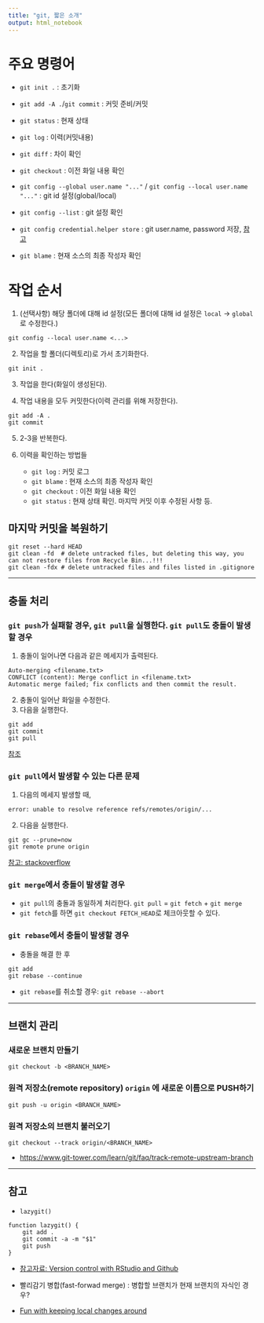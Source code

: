 ```yaml
---
title: "git, 짧은 소개"
output: html_notebook
---
```


# 주요 명령어

* `git init .` : 초기화

* `git add -A .`/`git commit` : 커밋 준비/커밋

* `git status` : 현재 상태

* `git log` : 이력(커밋내용)

* `git diff` : 차이 확인

* `git checkout` : 이전 화일 내용 확인

* `git config --global user.name "..."` / `git config --local user.name "..."` : git id 설정(global/local)

* `git config --list` : git 설정 확인

* `git config credential.helper store` : git user.name, password 저장, [참고](https://stackoverflow.com/questions/35942754/how-to-save-username-and-password-in-git)

* `git blame` : 현재 소스의 최종 작성자 확인

# 작업 순서

1. (선택사항) 해당 폴더에 대해 id 설정(모든 폴더에 대해 id 설정은 `local` -> `global`로 수정한다.)

```
git config --local user.name <...>
```

2. 작업을 할 폴더(디렉토리)로 가서 초기화한다.

```
git init .
```

3. 작업을 한다(화일이 생성된다).

4. 작업 내용을 모두 커밋한다(이력 관리를 위해 저장한다).

```
git add -A .
git commit
```

5. 2-3을 반복한다.

6. 이력을 확인하는 방법들
    - `git log` : 커밋 로그
    - `git blame` : 현재 소스의 최종 작성자 확인
    - `git checkout` : 이전 화일 내용 확인
    - `git status` : 현재 상태 확인. 마지막 커밋 이후 수정된 사항 등.

## 마지막 커밋을 복원하기
```
git reset --hard HEAD  
git clean -fd  # delete untracked files, but deleting this way, you can not restore files from Recycle Bin...!!!
git clean -fdx # delete untracked files and files listed in .gitignore
```

---

## 충돌 처리
### `git push`가 실패할 경우, `git pull`을 실행한다. `git pull`도 충돌이 발생할 경우

1. 충돌이 일어나면 다음과 같은 메세지가 출력된다.
```
Auto-merging <filename.txt>
CONFLICT (content): Merge conflict in <filename.txt>
Automatic merge failed; fix conflicts and then commit the result.
```
2. 충돌이 일어난 화일을 수정한다.
3. 다음을 실행한다.
```
git add 
git commit
git pull
```

[참조](https://backlog.com/git-tutorial/kr/intro/intro5_1.html)

### `git pull`에서 발생할 수 있는 다른 문제

1. 다음의 메세지 발생할 때,
```
error: unable to resolve reference refs/remotes/origin/...
```

2. 다음을 실행한다.
```
git gc --prune=now
git remote prune origin
```
[참고: stackoverflow](https://stackoverflow.com/questions/2998832/git-pull-fails-unable-to-resolve-reference-unable-to-update-local-ref)


### `git merge`에서 충돌이 발생할 경우

* `git pull`의 충돌과 동일하게 처리한다. `git pull` = `git fetch` + `git merge`
* `git fetch`를 하면 `git checkout FETCH_HEAD`로 체크아웃할 수 있다.

### `git rebase`에서 충돌이 발생할 경우

* 충돌을 해결 한 후
```
git add
git rebase --continue
```

* `git rebase`를 취소할 경우: `git rebase --abort`

---

## 브랜치 관리
### 새로운 브랜치 만들기
```
git checkout -b <BRANCH_NAME>
```

### 원격 저장소(remote repository) `origin` 에 새로운 이름으로 PUSH하기
```
git push -u origin <BRANCH_NAME>
```

### 원격 저장소의 브랜치 불러오기
```
git checkout --track origin/<BRANCH_NAME>
```

* <https://www.git-tower.com/learn/git/faq/track-remote-upstream-branch>

---
## 참고

* `lazygit()`
```
function lazygit() {
    git add .
    git commit -a -m "$1"
    git push
}
```

* [참고자료: Version control with RStudio and Github](https://aberdeenstudygroup.github.io/studyGroup/lessons/SG-T1-GitHubVersionControl/VersionControl/)

* 빨리감기 병합(fast-forwad merge) : 병합할 브랜치가 현재 브랜치의 자식인 경우?

* [Fun with keeping local changes around](https://gitster.livejournal.com/29060.html)



